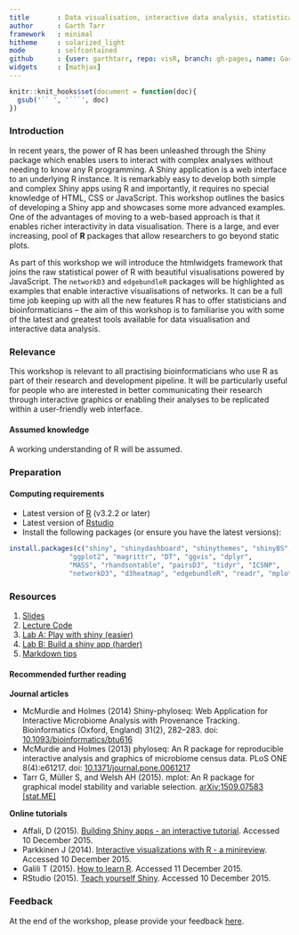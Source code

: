 ```yaml
---
title       : Data visualisation, interactive data analysis, statistical programming
author      : Garth Tarr
framework   : minimal
hitheme     : solarized_light
mode        : selfcontained
github      : {user: garthtarr, repo: visR, branch: gh-pages, name: Garth Tarr}
widgets     : [mathjax]
---
```


```r
knitr::knit_hooks$set(document = function(doc){
  gsub('`` ', '```', doc)
})
```


### Introduction

In recent years, the power of R has been unleashed through the Shiny package which enables users to interact with complex analyses without needing to know any R programming.  A Shiny application is a web interface to an underlying R instance.  It is remarkably easy to develop both simple and complex Shiny apps using R and importantly, it requires no special knowledge of HTML, CSS or JavaScript.  This workshop outlines the basics of developing a Shiny app and showcases some more advanced examples.  One of the advantages of moving to a web-based approach is that it enables richer interactivity in data visualisation.  There is a large, and ever increasing, pool of **R** packages that allow researchers to go beyond static plots.  

As part of this workshop we will introduce the htmlwidgets framework that joins the raw statistical power of R with beautiful visualisations powered by JavaScript.  The `networkD3` and `edgebundleR` packages will be highlighted as examples that enable interactive visualisations of networks.  It can be a full time job keeping up with all the new features R has to offer statisticians and bioinformaticians – the aim of this workshop is to familiarise you with some of the latest and greatest tools available for data visualisation and interactive data analysis.

### Relevance

This workshop is relevant to all practising bioinformaticians who use R as part of their research and development pipeline. It will be particularly useful for people who are interested in better communicating their research through interactive graphics or enabling their analyses to be replicated within a user-friendly web interface.

#### Assumed knowledge

A working understanding of R will be assumed.

### Preparation

#### Computing requirements

- Latest version of [R](http://cran.r-project.org/) (v3.2.2 or later)
- Latest version of [Rstudio](http://www.rstudio.com/products/rstudio/download/) 
- Install the following packages (or ensure you have the latest versions):

```r
install.packages(c("shiny", "shinydashboard", "shinythemes", "shinyBS",
               "ggplot2", "magrittr", "DT", "ggvis", "dplyr",
               "MASS", "rhandsontable", "pairsD3", "tidyr", "ICSNP",
               "networkD3", "d3heatmap", "edgebundleR", "readr", "mplot"))
```

### Resources

1. [Slides](lectures/01/index.html)
2. [Lecture Code](lectures/01/DemoCode.R)
4. [Lab A: Play with shiny (easier)](labs/02/index.html)
5. [Lab B: Build a shiny app (harder)](labs/01/index.html)
6. [Markdown tips](labs/Markdown%20Tips/index.html)

#### Recommended further reading

**Journal articles**

- McMurdie and Holmes (2014) Shiny-phyloseq: Web Application for Interactive Microbiome Analysis with Provenance Tracking. Bioinformatics (Oxford, England) 31(2), 282–283. doi: <a href="10.1093/bioinformatics/btu616">10.1093/bioinformatics/btu616</a>
- McMurdie and Holmes (2013) phyloseq: An R package for reproducible interactive analysis and graphics of microbiome census data. PLoS ONE 8(4):e61217. doi: <a href="http://journals.plos.org/plosone/article?id=10.1371/journal.pone.0061217">10.1371/journal.pone.0061217</a>
- Tarr G, Müller S, and Welsh AH (2015). mplot: An R package for graphical model stability and variable selection. <a href="http://arxiv.org/abs/1509.07583">arXiv:1509.07583 [stat.ME]</a>

**Online tutorials**

- Affali, D (2015). [Building Shiny apps - an interactive tutorial](http://deanattali.com/blog/building-shiny-apps-tutorial/). Accessed 10 December 2015.
- Parkkinen J (2014). [Interactive visualizations with R - a minireview](http://ouzor.github.io/blog/2014/11/21/interactive-visualizations.html). Accessed 10 December 2015.
- Galili T (2015). [How to learn R](http://www.r-bloggers.com/how-to-learn-r-2/). Accessed 11 December 2015.
- RStudio (2015). [Teach yourself Shiny](http://shiny.rstudio.com/tutorial/).  Accessed 10 December 2015.

### Feedback

At the end of the workshop, please provide your feedback <a href="https://docs.google.com/forms/d/14PPaCJDNbJzF4dKc7ONVDgnBGanFA2eM1XRCFRWgNaE/viewform">here</a>.
